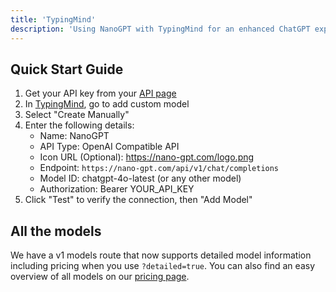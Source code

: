 ```yaml
---
title: 'TypingMind'
description: 'Using NanoGPT with TypingMind for an enhanced ChatGPT experience'
---
```


## Quick Start Guide

1. Get your API key from your [API page](https://nano-gpt.com/api)
2. In [TypingMind](https://www.typingmind.com/), go to add custom model
3. Select "Create Manually"
4. Enter the following details:
   - Name: NanoGPT
   - API Type: OpenAI Compatible API
   - Icon URL (Optional): https://nano-gpt.com/logo.png
   - Endpoint: `https://nano-gpt.com/api/v1/chat/completions`
   - Model ID: chatgpt-4o-latest (or any other model)
   - Authorization: Bearer YOUR_API_KEY
5. Click "Test" to verify the connection, then "Add Model"

## All the models

We have a v1 models route that now supports detailed model information including pricing when you use `?detailed=true`. You can also find an easy overview of all models on our [pricing page](https://nano-gpt.com/pricing).
